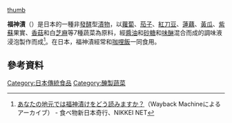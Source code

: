 {{expand|time=2015-12-12T00:43:29+00:00}}
[[file:Fukujinzuke.jpg|thumb]]

'''福神漬'''（{{jpn|j=福神漬|hg=ふくじんづけ|rm=Fukujinzuke|f=y}}）是日本的一種非[[發酵|發酵]]型[[漬物|漬物]]，以[[蘿蔔|蘿蔔]]、[[茄子|茄子]]、[[紅刀豆|紅刀豆]]、[[蓮藕|蓮藕]]、[[黃瓜|黃瓜]]、[[紫蘇|紫蘇]]果實、[[香菇|香菇]]和白[[芝麻|芝麻]]等7種蔬菜為原料，經[[醬油|醬油]]和[[砂糖|砂糖]]和[[味醂|味醂]]混合而成的調味液浸泡製作而成<ref>[https://web.archive.org/web/20090203073151/http://weekend.nikkei.co.jp/kiko/20051212st8cc000_12.html あなたの地元では福神漬けをどう読みますか？]（Wayback Machineによるアーカイブ） - 食べ物新日本奇行、NIKKEI NET</ref>。在日本，福神漬經常和[[咖哩飯|咖哩飯]]一同食用。

== 參考資料 ==
<references />

[[Category:日本傳統食品|Category:日本傳統食品]]
[[Category:醃製蔬菜|Category:醃製蔬菜]]